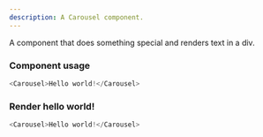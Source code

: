 ```yaml
---
description: A Carousel component.
---
```



A component that does something special and renders text in a div.

### Component usage
```js
<Carousel>Hello world!</Carousel>
```

### Render hello world!

```js live
<Carousel>Hello world!</Carousel>
```
